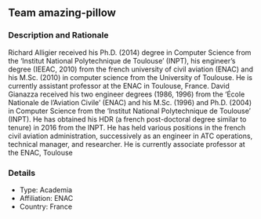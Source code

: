## Team amazing-pillow

### Description and Rationale
Richard Alligier received his Ph.D. (2014) degree in Computer Science from the ‘Institut National Polytechnique de Toulouse’ (INPT), his engineer’s degree (IEEAC, 2010) from the french university of civil aviation (ENAC) and his M.Sc. (2010) in computer science from the University of Toulouse. He is currently assistant professor at the ENAC in Toulouse, France. David Gianazza received his two engineer degrees (1986, 1996) from the ‘École Nationale de l’Aviation Civile’ (ENAC) and his M.Sc. (1996) and Ph.D. (2004) in Computer Science from the ‘Institut National Polytechnique de Toulouse’ (INPT). He has obtained his HDR (a french post-doctoral degree similar to tenure) in 2016 from the INPT. He has held various positions in the french civil aviation administration, successively as an engineer in ATC operations, technical manager, and researcher. He is currently associate professor at the ENAC, Toulouse

### Details

* Type: Academia
* Affiliation: ENAC
* Country: France


